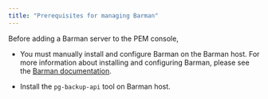 ```yaml
---
title: "Prerequisites for managing Barman"
---
```


Before adding a Barman server to the PEM console,

- You must manually install and configure Barman on the Barman host. For more information about installing and configuring Barman, please see the [Barman documentation](https://www.enterprisedb.com/docs/supported-open-source/barman/).


- Install the ``pg-backup-api`` tool on Barman host.
